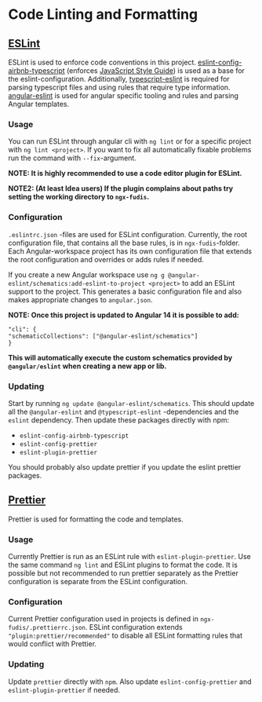 
<Meta title="Documentation/Development/Code Linting and Formatting" />

# Code Linting and Formatting

## [ESLint](https://github.com/eslint/eslint)

ESLint is used to enforce code conventions in this project. [eslint-config-airbnb-typescript](https://github.com/iamturns/eslint-config-airbnb-typescript) (enforces [JavaScript Style Guide](https://github.com/airbnb/javascript)) is used as a base for the eslint-configuration. Additionally, [typescript-eslint](https://github.com/typescript-eslint/typescript-eslint) is required for parsing typescript files and using rules that require type information. [angular-eslint](https://github.com/angular-eslint/angular-eslint) is used for angular specific tooling and rules and parsing Angular templates.

### Usage

You can run ESLint through angular cli with `ng lint` or for a specific project with `ng lint <project>`. If you want to fix all automatically fixable problems run the command with `--fix`-argument.

**NOTE: It is highly recommended to use a code editor plugin for ESLint.**

**NOTE2: (At least Idea users) If the plugin complains about paths try setting the working directory to `ngx-fudis`.**

### Configuration

`.eslintrc.json` -files are used for ESLint configuration. Currently, the root configuration file, that contains all the base rules, is in `ngx-fudis`-folder. Each Angular-workspace project has its own configuration file that extends the root configuration and overrides or adds rules if needed.

If you create a new Angular workspace use `ng g @angular-eslint/schematics:add-eslint-to-project <project>` to add an ESLint support to the project. This generates a basic configuration file and also makes appropriate changes to `angular.json`.

**NOTE: Once this project is updated to Angular 14 it is possible to add:**

```
"cli": {
"schematicCollections": ["@angular-eslint/schematics"]
}
```

**This will automatically execute the custom schematics provided by `@angular/eslint` when creating a new app or lib.**

### Updating

Start by running `ng update @angular-eslint/schematics`. This should update all the `@angular-eslint` and `@typescript-eslint` -dependencies and the `eslint` dependency. Then update these packages directly with npm:

- `eslint-config-airbnb-typescript`
- `eslint-config-prettier`
- `eslint-plugin-prettier`

You should probably also update prettier if you update the eslint prettier packages.

## [Prettier](https://github.com/prettier/prettier)

Prettier is used for formatting the code and templates.

### Usage

Currently Prettier is run as an ESLint rule with `eslint-plugin-prettier`. Use the same command `ng lint` and ESLint plugins to format the code. It is possible but not recommended to run prettier separately as the Prettier configuration is separate from the ESLint configuration.

### Configuration

Current Prettier configuration used in projects is defined in `ngx-fudis/.prettierrc.json`. ESLint configuration extends `"plugin:prettier/recommended"` to disable all ESLint formatting rules that would conflict with Prettier.

### Updating

Update `prettier` directly with `npm`. Also update `eslint-config-prettier` and `eslint-plugin-prettier` if needed.
